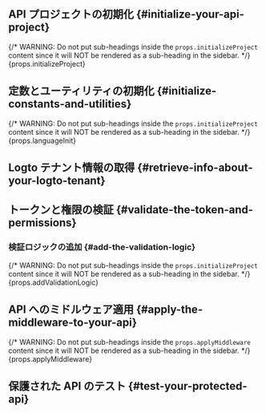 

<BeforeYouStart framework={props.framework} />

<PermissionModelsOverview />

<QuickPreparationSteps />

## API プロジェクトの初期化 \{#initialize-your-api-project}

{/* WARNING: Do not put sub-headings inside the `props.initializeProject` content since it will NOT be rendered as a sub-heading in the sidebar. */}
{props.initializeProject}

## 定数とユーティリティの初期化 \{#initialize-constants-and-utilities}

<InitConstsAndUtils />

{/* WARNING: Do not put sub-headings inside the `props.initializeProject` content since it will NOT be rendered as a sub-heading in the sidebar. */}
{props.languageInit}

## Logto テナント情報の取得 \{#retrieve-info-about-your-logto-tenant}

<RetrieveInfoAboutLogtoTenant />

## トークンと権限の検証 \{#validate-the-token-and-permissions}

<ValidateTokenAndPermissions />

### 検証ロジックの追加 \{#add-the-validation-logic}

{/* WARNING: Do not put sub-headings inside the `props.initializeProject` content since it will NOT be rendered as a sub-heading in the sidebar. */}
{props.addValidationLogic}

## API へのミドルウェア適用 \{#apply-the-middleware-to-your-api}

{/* WARNING: Do not put sub-headings inside the `props.applyMiddleware` content since it will NOT be rendered as a sub-heading in the sidebar. */}
{props.applyMiddleware}

## 保護された API のテスト \{#test-your-protected-api}

<TestYourImplementation />

<FurtherReading />
